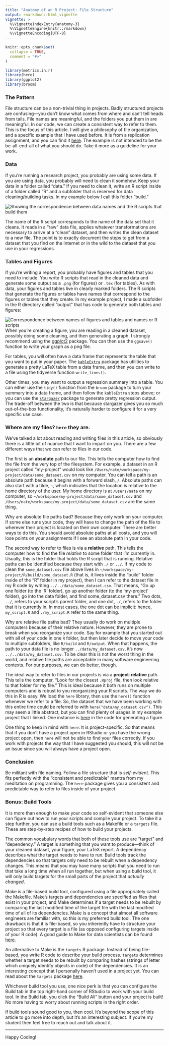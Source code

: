 ```yaml
---
title: "Anatomy of an R Project: File Structure"
output: rmarkdown::html_vignette
vignette: >
  %\VignetteIndexEntry{anatomy-3}
  %\VignetteEngine{knitr::rmarkdown}
  %\VignetteEncoding{UTF-8}
---
```


```r
knitr::opts_chunk$set(
  collapse = TRUE,
  comment = "#>"
)
```

```r
library(metrics.in.r)
library(here)
library(ggplot2)
library(broom)
```

### The Pattern

File structure can be a non-trivial thing in projects. Badly structured projects are confusing—you don't know what comes from where and can't tell heads from tails. File names are meaningful, and the folders you put them in are meaningful. In our code, we can create a consistent way to refer to them. This is the focus of this article. I will give a philosophy of file organization, and a specific example that I have used before. It is from a replication assignment, and you can find it [here](https://github.com/nateybear/causal-inference-2022). The example is not intended to be the be-all-end-all of what you should do. Take it more as a guideline for your work.

### Data

If you're running a research project, you probably are using some data. If you are using data, you probably will need to clean it somehow. Keep your data in a folder called "data." If you need to clean it, write an R script inside of a folder called "R" and a subfolder that is reserved for data cleaning/building tasks. In my example below I call this folder "build."

![](https://raw.githubusercontent.com/nateybear/causal-inference-2022/main/writing/rdemo_assets/build-directory.png "Showing the correspondence between data names and the R scripts that build them")

The name of the R script corresponds to the name of the data set that it cleans. It reads in a "raw" data file, applies whatever transformations are necessary to arrive at a "clean" dataset, and then writes the clean dataset to a new file. The point is to exactly document the steps to get from a dataset that you find on the Internet or in the wild to the dataset that you use in your regressions.

### Tables and Figures

If you're writing a report, you probably have figures and tables that you need to include. You write R scripts that read in the cleaned data and generate some output as a `.png` (for figures) or `.tex` (for tables). As with data, your figures and tables live in clearly marked folders. The R scripts that generate the figures or tables have names that correspond to the figures or tables that they create. In my example project, I made a subfolder in the R directory called "output" that has code to generate both tables and figures:

![](https://raw.githubusercontent.com/nateybear/causal-inference-2022/main/writing/rdemo_assets/describe-directory.png "Correspondence between names of figures and tables and names or R scripts")
When you're creating a figure, you are reading in a cleaned dataset, possibly doing some cleaning, and then generating a graph. I strongly recommend using the [ggplot2](https://ggplot2.tidyverse.org/) package. You can then use the `ggsave()` function to write your graph as a png file.

For tables, you will often have a data frame that represents the table that you want to put in your paper. The [`kableExtra`](https://cran.r-project.org/web/packages/kableExtra/vignettes/awesome_table_in_pdf.pdf) package has utilities to generate a pretty LaTeX table from a data frame, and then you can write to a file using the tidyverse function `write_lines()`.

Other times, you may want to output a regression summary into a table. You can either use the `tidy()` function from the `broom` package to turn your summary into a data frame, and then follow the `kableExtra` steps above; or you can use the [`stargazer`](https://cran.r-project.org/web/packages/stargazer/vignettes/stargazer.pdf) package to generate pretty regression output. The trade-off between the two is that because stargazer gives you so much out-of-the-box functionality, it's naturally harder to configure it for a very specific use case.

### Where are my files? `here` they are.

We've talked a lot about reading and writing files in this article, so obviously there is a little bit of nuance that I want to impart on you. There are a few different ways that we can refer to files in our code.

The first is an **absolute** path to our file. This tells the computer how to find the file from the very top of the filesystem. For example, a dataset in an R project called "my-project" would look like `/Users/nate/workspace/my-project/data/some_dataset.csv` on my computer. You can tell a path is an absolute path because it begins with a forward slash, `/`. Absolute paths can also start with a tilde, `~`, which indicates that the location is relative to the home directory of the user. My home directory is at `/Users/nate` on my computer, so `~/workspace/my-project/data/some_dataset.csv` and `/Users/nate/workspace/my-project/data/some_dataset.csv` are the same thing.

Why are absolute file paths bad? Because they only work on your computer. If some else runs your code, they will have to change the path of the file to wherever their project is located on their own computer. There are better ways to do this. You should avoid absolute paths at all costs, and you will lose points on your assignments if I see an absolute path in your code.

The second way to refer to files is via a **relative** path. This tells the computer how to find the file *relative* to some folder that I'm currently in. Usually, this is the folder that holds the R script that is running. Relative paths can be identified because they start with `./` or `../`. If my code to clean the `some_dataset.csv` file above lives in `~/workspace/my-project/R/build/some_dataset.R` (that is, it lives inside the "build" folder inside of the "R" folder in my project), then I can refer to the dataset file in my R code by writing `../../data/some_dataset.csv`. That means, "Go up one folder (to the 'R' folder), go up another folder (to the 'my-project' folder), go into the data folder, and find some_dataset.csv there." Two dots, `../`, refers to your script's parent folder, and one dot, `./`, refers to the folder that it is currently in. In most cases, the one dot can be implicit: hence, `my_script.R` and `./my_script.R` refer to the same thing.

Why are relative file paths bad? They usually do work on multiple computers because of their relative nature. However, they are prone to break when you reorganize your code. Say for example that you started out with all of your code in one `R` folder, but then later decide to move your code to multiple subfolders, like `R/build` and `R/output`. When that happens, the path to your data file is no longer `../data/my_dataset.csv`, it's now `../../data/my_dataset.csv`. To be clear this is not the worst thing in the world, and relative file paths are acceptable in many software engineering contexts. For our purposes, we can do better, though.

The ideal way to refer to files in our projects is via a **project-relative** path. This tells the computer, "Look for the closest `.Rproj` file, then look relative to that folder for my file." This is ideal because it both runs on multiple computers and is robust to you reorganizing your R scripts. The way we do this in R is easy. We load the `here` library, then use the `here()` function whenever we refer to a file. So, the dataset that we have been working with this entire time could be referred to with `here("data/my_dataset.csv")`. This may seem a little abstract, but you can find plenty of usages in my example project that I linked. One instance is [here](https://github.com/nateybear/causal-inference-2022/blob/main/R/output/figure_arrests_by_racegender.R) in the code for generating a figure.

One thing to keep in mind with `here`: It is project-specific. So that means that if you don't have a project open in RStudio or you have the wrong project open, then `here` will not be able to find your files correctly. If you work with projects the way that I have suggested you should, this will not be an issue since you will always have a project open.

### Conclusion

Be militant with file naming. Follow a file structure that is *self-evident*. This fits perfectly with the "consistent and predictable" mantra from my meditation on programming. The `here` package gives you a consistent and predictable way to refer to files inside of your project.

### Bonus: Build Tools

It is more than enough to make your code so self-evident that someone else can figure out how to run your scripts and compile your project. To take it a step further, you can use a build tools such as a Makefile or a `targets` file. These are step-by-step recipes of how to build your projects.

The common vocabulary words that both of these tools use are "target" and "dependency." A target is something that you want to produce—think of your cleaned dataset, your figure, your LaTeX report. A dependency describes what the target needs to have to run. Build tools track the dependencies so that targets only need to be rebuilt when a dependency changes. This means that you may have many scripts that you need to run that take a long time when all run together, but when using a build tool, it will only build targets for the small parts of the project that *actually changed*.

Make is a file-based build tool, configured using a file appropriately called the Makefile. Make's targets and dependencies are specified as files that exist in your project, and Make determines if a target needs to be rebuilt by comparing the last modified time of the target file with the last modified time of all of its dependencies. Make is a concept that almost all software engineers are familiar with, so this is my preferred build tool. The one drawback is that it is file-based, so you inherently have to structure your project so that every target is a file (as opposed configuring targets inside of your R code). A good guide to Make for data scientists can be found [here](https://the-turing-way.netlify.app/reproducible-research/make.html).

An alternative to Make is the `targets` R package. Instead of being file-based, you write R code to describe your build process. `targets` determines whether a target needs to be rebuilt by comparing hashes (strings of letter which uniquely identify objects in code) of the dependencies. It is an interesting concept that I personally haven't used in a project yet. You can read about the `targets` package [here](https://books.ropensci.org/targets/).

Whichever build tool you use, one nice perk is that you can configure the Build tab in the top right-hand corner of RStudio to work with your build tool. In the Build tab, you click the "Build All" button and your project is built! No more having to worry about running scripts in the right order.

If build tools sound good to you, then cool. It's beyond the scope of this article to go more into depth, but it's an interesting subject. If you're my student then feel free to reach out and talk about it.

<hr>

Happy Coding!
